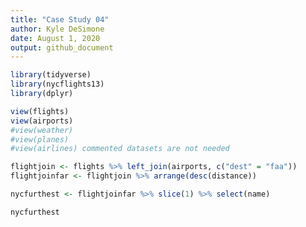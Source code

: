 ```yaml
---
title: "Case Study 04"
author: Kyle DeSimone
date: August 1, 2020
output: github_document
---
```




```r
library(tidyverse)
library(nycflights13)
library(dplyr)

view(flights)
view(airports)
#view(weather)
#view(planes)
#view(airlines) commented datasets are not needed

flightjoin <- flights %>% left_join(airports, c("dest" = "faa"))
flightjoinfar <- flightjoin %>% arrange(desc(distance))

nycfurthest <- flightjoinfar %>% slice(1) %>% select(name)

nycfurthest
```





